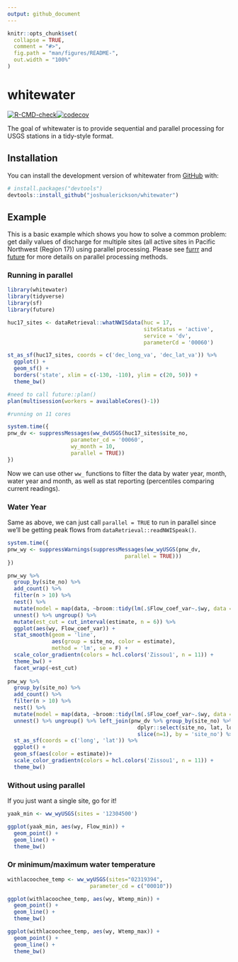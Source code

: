 ```yaml
---
output: github_document
---
```


<!-- README.md is generated from README.Rmd. Please edit that file -->

```r
knitr::opts_chunk$set(
  collapse = TRUE,
  comment = "#>",
  fig.path = "man/figures/README-",
  out.width = "100%"
)
```

# whitewater

<!-- badges: start -->
[![R-CMD-check](https://github.com/joshualerickson/whitewater/workflows/R-CMD-check/badge.svg)](https://github.com/joshualerickson/whitewater/actions)[![codecov](https://codecov.io/gh/joshualerickson/whitewater/branch/main/graph/badge.svg)](https://app.codecov.io/gh/joshualerickson/whitewater)
<!-- badges: end -->


The goal of whitewater is to provide sequential and parallel processing for USGS stations in a tidy-style format. 

## Installation

You can install the development version of whitewater from [GitHub](https://github.com/) with:

``` r
# install.packages("devtools")
devtools::install_github("joshualerickson/whitewater")
```

## Example

This is a basic example which shows you how to solve a common problem: get daily values of discharge for multiple sites (all active sites in Pacific Northwest (Region 17)) using parallel processing. Please see [furrr](https://cran.r-project.org/web/packages/furrr/index.html) and [future](https://cran.r-project.org/web/packages/future/index.html) for more details on parallel processing methods.  

### Running in parallel  

```r
library(whitewater)
library(tidyverse)
library(sf)
library(future)

huc17_sites <- dataRetrieval::whatNWISdata(huc = 17,
                                           siteStatus = 'active',
                                           service = 'dv',
                                           parameterCd = '00060')

st_as_sf(huc17_sites, coords = c('dec_long_va', 'dec_lat_va')) %>% 
  ggplot() + 
  geom_sf() +
  borders('state', xlim = c(-130, -110), ylim = c(20, 50)) + 
  theme_bw()
```


```r
#need to call future::plan()
plan(multisession(workers = availableCores()-1))

#running on 11 cores

system.time({
pnw_dv <- suppressMessages(ww_dvUSGS(huc17_sites$site_no,
                    parameter_cd = '00060',
                    wy_month = 10,
                    parallel = TRUE))
})
```

Now we can use other `ww_` functions to filter the data by water year, month, water year and month, as well as stat reporting (percentiles comparing current readings).   

### Water Year  

Same as above, we can just call `parallel = TRUE` to run in parallel since we'll be getting peak flows from `dataRetrieval::readNWISpeak()`.  
```r
system.time({
pnw_wy <- suppressWarnings(suppressMessages(ww_wyUSGS(pnw_dv,
                                     parallel = TRUE)))
})
```

```r
pnw_wy %>% 
  group_by(site_no) %>% 
  add_count() %>% 
  filter(n > 10) %>% 
  nest() %>% 
  mutate(model = map(data, ~broom::tidy(lm(.$Flow_coef_var~.$wy, data = .))[2,2])) %>% 
  unnest() %>% ungroup() %>% 
  mutate(est_cut = cut_interval(estimate, n = 6)) %>% 
  ggplot(aes(wy, Flow_coef_var)) + 
  stat_smooth(geom = 'line',
              aes(group = site_no, color = estimate),
              method = 'lm', se = F) +
  scale_color_gradientn(colors = hcl.colors('Zissou1', n = 11)) +
  theme_bw() + 
  facet_wrap(~est_cut)
  
pnw_wy %>% 
  group_by(site_no) %>% 
  add_count() %>% 
  filter(n > 10) %>% 
  nest() %>% 
  mutate(model = map(data, ~broom::tidy(lm(.$Flow_coef_var~.$wy, data = .))[2,2])) %>% 
  unnest() %>% ungroup() %>% left_join(pnw_dv %>% group_by(site_no) %>% 
                                         dplyr::select(site_no, lat, long) %>% 
                                         slice(n=1), by = 'site_no') %>% 
  st_as_sf(coords = c('long', 'lat')) %>% 
  ggplot() + 
  geom_sf(aes(color = estimate))+
  scale_color_gradientn(colors = hcl.colors('Zissou1', n = 11)) +
  theme_bw()
```

### Without using parallel  

If you just want a single site, go for it!  

```r

yaak_min <- ww_wyUSGS(sites = '12304500')

ggplot(yaak_min, aes(wy, Flow_min)) +
  geom_point() + 
  geom_line() +
  theme_bw()
```

### Or minimum/maximum water temperature

```r

withlacoochee_temp <- ww_wyUSGS(sites="02319394",
                          parameter_cd = c("00010"))

ggplot(withlacoochee_temp, aes(wy, Wtemp_min)) +
  geom_point() + 
  geom_line() +
  theme_bw()

ggplot(withlacoochee_temp, aes(wy, Wtemp_max)) +
  geom_point() + 
  geom_line() +
  theme_bw()
```

